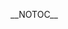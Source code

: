 __NOTOC__
{{Client | name=Esperanza| author=Tobias RundstrÃ¶m| website=(this page)| version=0.4.0| devlanguage=C++| ui=Qt4| screenshots=See [[#Features|below]]| description=
== Intro ==
Esperanza is a client written with C++ / Qt4 and aims to be cross-platform goodness for everyone. The client is written by [[User:TobiasRundstrÃ¶m|Tobias RundstrÃ¶m]].

Please see the [[Client:Esperanza/Roadmap|Roadmap]] for new and upcoming features.

== Features ==

* Sleek, uncomplicated UI ([http://xmms2.org/~tru/screens/esperanza/0.2/ui.png screen])
* Albumart in the playlist ([http://xmms2.org/~tru/screens/esperanza/0.2/ui.png screen])
* Medialib search window ([http://xmms2.org/~tru/screens/esperanza/0.2/mlib.png screen])
* Medialib browse window
* Strong focus on keyboard handling
* [http://www.growl.info Growl] support on MacOSX ([http://xmms2.org/~tru/screens/esperanza/0.1/growl.png screen])
* Server browser (with mDNS support) ([http://xmms2.org/~tru/screens/esperanza/0.2/server.png screen])
* Customization support ([http://xmms2.org/~tru/screens/esperanza/0.2/pref.png screen])
* Windows support ([http://xmms2.org/~tru/screens/esperanza/0.2/win32.png screen])
* Mini-mode ([http://xmms2.org/~tru/screens/esperanza/0.2/mini.png screen])
* Last.fm browser

== News ==
[http://git.xmms2.org/?p=esperanza.git;a=blob;f=ChangeLog ChangeLog] (will be updated with any version)

=== Esperanza 0.4.0 (2007-08-13) ===
Finally 0.4.0 is released. Thanks for all help finding bugs and testing.

[http://xmms2.org/~tru/esperanza/0.4/ Download.]

=== Esperanza 0.4.0rc1 (2007-08-01) ===
A new Release Candidate is up. Please test and report bugs.

[http://xmms2.org/~tru/esperanza/0.4/ Download.]

=== Esperanza 0.3.0 (2007-04-20) ===
Release is up.

[http://git.xmms2.org/?p=esperanza.git;a=blob;f=ChangeLog ChangeLog.]

[http://xmms2.org/~tru/esperanza/0.3/ Download.]

=== Esperanza 0.3.0rc1 (2007-04-10) ===
This is the first release candidate for the 0.3.0 that probably will happen together with DrJekyll. Please test this. But be aware that it only works with DrI+WIP+TEST4.

[http://git.xmms2.org/?p=esperanza.git;a=blob;f=ChangeLog ChangeLog.]

[http://xmms2.org/~tru/esperanza/0.3/ Download.]

=== Esperanza 0.2.2 (2006-12-01) ===

Early Christmas present, Esperanza 0.2.2 is released. It's just a accumulated features / bugfixes release. This release required a new XMMS2D (DrHouse).

[http://git.xmms.se/?p=esperanza.git;a=blob;f=ChangeLog ChangeLog.]

[http://xmms2.org/~tru/esperanza/0.2/ Download.]

=== Esperanza 0.2.1 (2006-11-10) ===

Esperanza 0.2.1 is released. Just bugfixes and small additions. See the [http://git.xmms2.org/?p=esperanza.git;a=blob;f=ChangeLog ChangeLog.] And download: [http://exodus.xmms.se/~tru/esperanza/0.2/ here]

=== Esperanza 0.2.0 (2006-11-07) ===

New version with a lot of [http://git.xmms2.org/?p=esperanza.git;a=blob;f=ChangeLog news]. Download [http://xmms2.org/~tru/esperanza/0.2/ here]. Observe that it now requires Qt4.2.x

=== Esperanza 0.1.1 (2006-11-01) ===

Missing files in 0.1 makes me release 0.1.1, same place as before.

=== Esperanza 0.1 (2006-11-01) ===

0.1 is released today. You can download the release (source) here: http://xmms2.org/~tru/esperanza/ and MacOSX binaries from the same URL. OBSERVE that this is not XMMS2, just the Esperanza client!

== Install and build ==

=== Source ===

Releases can be found at http://xmms2.org/~tru/esperanza/ and the latest devel can be found in [http://git.xmms2.org XMMS2 git tree]. Take a look at the info about [[Client:Esperanza/Git_Usage|git usage]] if you're new to git.

=== Dependencies ===

* XMMS2
** XMMS2 C++ bindings, which needs boost.
* Qt 4.2 or newer
* dns_sd (bonjour) for mDNS support

=== Build ===

Download tarball, extract it, run configure and then make. That should produce the binary.

For windows see here: [[Client:Esperanza/Windows_Build_Instructions|Windows Build Instructions]]

== Bugtracker ==

Report bugs and request features in the [http://bugs.xmms2.org/ XMMS2 bugtracker].
}}